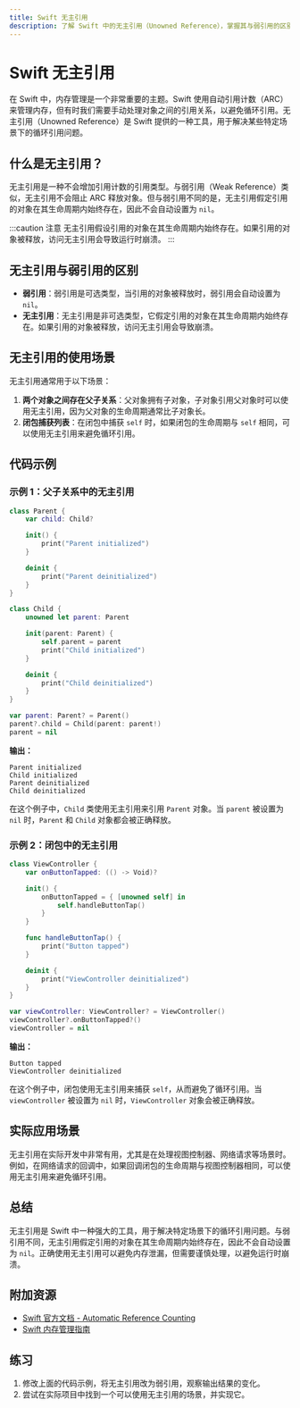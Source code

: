 ```yaml
---
title: Swift 无主引用
description: 了解 Swift 中的无主引用（Unowned Reference），掌握其与弱引用的区别，以及如何在实际开发中正确使用无主引用来避免循环引用。
---
```


# Swift 无主引用

在 Swift 中，内存管理是一个非常重要的主题。Swift 使用自动引用计数（ARC）来管理内存，但有时我们需要手动处理对象之间的引用关系，以避免循环引用。无主引用（Unowned Reference）是 Swift 提供的一种工具，用于解决某些特定场景下的循环引用问题。

## 什么是无主引用？

无主引用是一种不会增加引用计数的引用类型。与弱引用（Weak Reference）类似，无主引用不会阻止 ARC 释放对象。但与弱引用不同的是，无主引用假定引用的对象在其生命周期内始终存在，因此不会自动设置为 `nil`。

:::caution 注意
无主引用假设引用的对象在其生命周期内始终存在。如果引用的对象被释放，访问无主引用会导致运行时崩溃。
:::

## 无主引用与弱引用的区别

- **弱引用**：弱引用是可选类型，当引用的对象被释放时，弱引用会自动设置为 `nil`。
- **无主引用**：无主引用是非可选类型，它假定引用的对象在其生命周期内始终存在。如果引用的对象被释放，访问无主引用会导致崩溃。

## 无主引用的使用场景

无主引用通常用于以下场景：

1. **两个对象之间存在父子关系**：父对象拥有子对象，子对象引用父对象时可以使用无主引用，因为父对象的生命周期通常比子对象长。
2. **闭包捕获列表**：在闭包中捕获 `self` 时，如果闭包的生命周期与 `self` 相同，可以使用无主引用来避免循环引用。

## 代码示例

### 示例 1：父子关系中的无主引用

```swift
class Parent {
    var child: Child?

    init() {
        print("Parent initialized")
    }

    deinit {
        print("Parent deinitialized")
    }
}

class Child {
    unowned let parent: Parent

    init(parent: Parent) {
        self.parent = parent
        print("Child initialized")
    }

    deinit {
        print("Child deinitialized")
    }
}

var parent: Parent? = Parent()
parent?.child = Child(parent: parent!)
parent = nil
```

**输出：**
```
Parent initialized
Child initialized
Parent deinitialized
Child deinitialized
```

在这个例子中，`Child` 类使用无主引用来引用 `Parent` 对象。当 `parent` 被设置为 `nil` 时，`Parent` 和 `Child` 对象都会被正确释放。

### 示例 2：闭包中的无主引用

```swift
class ViewController {
    var onButtonTapped: (() -> Void)?

    init() {
        onButtonTapped = { [unowned self] in
            self.handleButtonTap()
        }
    }

    func handleButtonTap() {
        print("Button tapped")
    }

    deinit {
        print("ViewController deinitialized")
    }
}

var viewController: ViewController? = ViewController()
viewController?.onButtonTapped?()
viewController = nil
```

**输出：**
```
Button tapped
ViewController deinitialized
```

在这个例子中，闭包使用无主引用来捕获 `self`，从而避免了循环引用。当 `viewController` 被设置为 `nil` 时，`ViewController` 对象会被正确释放。

## 实际应用场景

无主引用在实际开发中非常有用，尤其是在处理视图控制器、网络请求等场景时。例如，在网络请求的回调中，如果回调闭包的生命周期与视图控制器相同，可以使用无主引用来避免循环引用。

## 总结

无主引用是 Swift 中一种强大的工具，用于解决特定场景下的循环引用问题。与弱引用不同，无主引用假定引用的对象在其生命周期内始终存在，因此不会自动设置为 `nil`。正确使用无主引用可以避免内存泄漏，但需要谨慎处理，以避免运行时崩溃。

## 附加资源

- [Swift 官方文档 - Automatic Reference Counting](https://docs.swift.org/swift-book/LanguageGuide/AutomaticReferenceCounting.html)
- [Swift 内存管理指南](https://www.raywenderlich.com/books/swift-apprentice/v6.0/chapters/21-memory-management)

## 练习

1. 修改上面的代码示例，将无主引用改为弱引用，观察输出结果的变化。
2. 尝试在实际项目中找到一个可以使用无主引用的场景，并实现它。